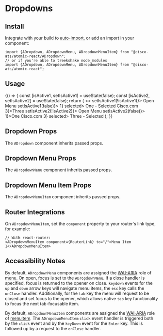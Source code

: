 

<Meta title="Components/Dropdowns" component={ADropdown} />

# Dropdowns

## Install

Integrate with your build to [auto-import](?path=/docs/getting-started--page#integrating), or add an import in your component:

```
import {ADropdown, ADropdownMenu, ADropdownMenuItem} from "@cisco-ats/atomic-react/ADropdown";
// or if you're able to treekshake node_modules
import {ADropdown, ADropdownMenu, ADropdownMenuItem} from "@cisco-ats/atomic-react";
```

## Usage

<Canvas>
  <Story name="usage-1">
    <div style={{minHeight: 150}}>
      <YourComponent>
        {() => {
          const [isActive1, setIsActive1] = useState(false);
          const [isActive2, setIsActive2] = useState(false);
          return (
            <>
              <ADropdown>
                <AButton
                  className="mr-3"
                  aria-haspopup="true"
                  onClick={() => setIsActive1(!isActive1)}>
                  Open Menu
                </AButton>
                <ADropdownMenu
                  open={isActive1}
                  onClose={() => setIsActive1(false)}>
                  <ADropdownMenuItem onClick={() => 1} selected>
                    One - Selected
                  </ADropdownMenuItem>
                  <ADropdownMenuItem
                    href="https://www.cisco.com"
                    target="_blank">
                    Cisco.com
                  </ADropdownMenuItem>
                  <ADropdownMenuItem onClick={() => 3}>Three</ADropdownMenuItem>
                </ADropdownMenu>
              </ADropdown>
              <ADropdown>
                <AButton
                  aria-haspopup="true"
                  onClick={() => setIsActive2(!isActive2)}>
                  Open Menu
                </AButton>
                <ADropdownMenu
                  open={isActive2}
                  onClose={() => setIsActive2(false)}>
                  <ADropdownMenuItem onClick={() => 1}>One</ADropdownMenuItem>
                  <ADropdownMenuItem
                    href="https://www.cisco.com"
                    target="_blank">
                    Cisco.com
                  </ADropdownMenuItem>
                  <ADropdownMenuItem onClick={() => 3} selected>
                    Three - Selected
                  </ADropdownMenuItem>
                </ADropdownMenu>
              </ADropdown>
            </>
          );
        }}
      </YourComponent>
    </div>
  </Story>
</Canvas>

## Dropdown Props

The `ADropdown` component inherits passed props.

<ArgsTable of={ADropdown} />

## Dropdown Menu Props

The `ADropdownMenu` component inherits passed props.

<ArgsTable of={ADropdownMenu} />

## Dropdown Menu Item Props

The `ADropdownMenuItem` component inherits passed props.

<ArgsTable of={ADropdownMenuItem} />

## Router Integrations

On `ADropdownMenuItem`, set the `component` property to your router's link type, for example:

```
// With react-router:
<ADropdownMenuItem component={RouterLink} to="/">Menu Item 1</ADropdownMenuItem>
```

## Accessibility Notes

By default, `ADropdownMenu` components are assigned the [WAI-ARIA](https://www.w3.org/WAI/standards-guidelines/aria/) role of [menu](https://www.w3.org/TR/wai-aria/#menu).
On open, focus is set to the `ADropdownMenu`. If a close handler is specified, focus is
returned to the opener on close. `keydown` events for the `up` and `down` arrow keys will
navigate menu items, the `esc` key calls the `onClose` handler. Additionally, for the `tab`
key the menu will request to be closed and set focus to the opener, which allows native `tab`
key functionality to focus the next tab-focusable item.

By default, `ADropdownMenuItem` components are assigned the [WAI-ARIA](https://www.w3.org/WAI/standards-guidelines/aria/) role of [menuitem](https://www.w3.org/TR/wai-aria/#menuitem).
The `ADropdownMenuItem` `click` event handler is triggered both by the `click` event and by the `keyDown` event for the `Enter` key. This is followed up by a request to the `onClose` handler.
